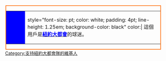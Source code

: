 <div style="float: left; border: solid #FF7518 2px; margin: 1px;">
{| cellspacing="0" style="width: 238px; background: #white;"
| style="width: 45px; height: 45px; background: blue; text-align: center; font-size: {{{5|{{{id-s|14}}}}}}pt; color: {{{id-fc|#FF7518}}};" | '''{{lang|en|NYM}}'''
| style="font-size: {{{info-s|8}}}pt; color: white; padding: 4pt; line-height: 1.25em; background-color: black" color:| 這個用戶是'''[[紐約大都會|<span style="color: blue">紐約大都會</span>]]'''的球迷。
|}</div>

[[Category:支持紐約大都會隊的維基人]]